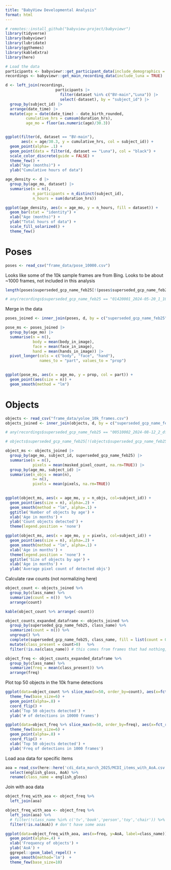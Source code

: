 ```yaml
---
title: "BabyView Developmental Analysis"
format: html
---
```


```r
# remotes::install_github("babyview-project/babyviewr")
library(tidyverse)
library(babyviewr)
library(lubridate)
library(ggthemes)
library(kableExtra)
library(here)
```

```r
# Load the data
participants <- babyviewr::get_participant_data(include_demographics = TRUE)
recordings <- babyviewr::get_main_recording_data(include_luna = TRUE)
```

```r
d <- left_join(recordings, 
                      participants |>
                        filter(dataset %in% c("BV-main","Luna")) |>
                        select(-dataset), by = "subject_id") |>
  group_by(subject_id) |>
  arrange(date_time) |>
  mutate(age = date(date_time) - date_birth_rounded, 
         cumulative_hrs = cumsum(duration_hrs), 
         age_mo = floor(as.numeric(age)/30.3))


ggplot(filter(d, dataset == "BV-main"), 
       aes(x = age/30.3, y = cumulative_hrs, col = subject_id)) + 
  geom_point(alpha= .1) + 
  geom_point(data = filter(d, dataset == "Luna"), col = "black") + 
  scale_color_discrete(guide = FALSE) + 
  theme_few() + 
  xlab("Age (months)") + 
  ylab("Cumulative hours of data")
```

```r
age_density <- d |>
  group_by(age_mo, dataset) |>
  summarise(n = n(), 
            n_participants = n_distinct(subject_id), 
            n_hours = sum(duration_hrs))

ggplot(age_density, aes(x = age_mo, y = n_hours, fill = dataset)) + 
  geom_bar(stat = "identity") + 
  xlab("Age (months)") + 
  ylab("Total hours of data") + 
  scale_fill_solarized() +
  theme_few()
```
# Poses


```r
poses <- read_csv("frame_data/pose_10000.csv")

```
Looks like some of the 10k sample frames are from Bing. 
Looks to be about ~1000 frames, not included in this analysis
```r
length(poses$superseded_gcp_name_feb25[!(poses$superseded_gcp_name_feb25 %in% recordings$superseded_gcp_name_feb25)])

# any(recordings$superseded_gcp_name_feb25 == "01420001_2024-05-20_1_10a1a67ed7", na.rm=TRUE)

```

Merge in the data
```r
poses_joined <- inner_join(poses, d, by = c("superseded_gcp_name_feb25" = "superseded_gcp_name_feb25"))
```


```r
pose_ms <- poses_joined |>
  group_by(age_mo) |>
  summarise(n = n(), 
            body = mean(body_in_image), 
            face = mean(face_in_image), 
            hand = mean(hands_in_image)) |>
  pivot_longer(cols = c("body", "face", "hand"), 
               names_to = "part", values_to = "prop")
  

ggplot(pose_ms, aes(x = age_mo, y = prop, col = part)) + 
  geom_point(aes(size = n)) + 
  geom_smooth(method = "lm")
```

# Objects
```r
objects <- read_csv("frame_data/yoloe_10k_frames.csv")
objects_joined <- inner_join(objects, d, by = c("superseded_gcp_name_feb25"))

# any(recordings$superseded_gcp_name_feb25 == "00510002_2024-08-12_2_dfc73374a", na.rm=TRUE)

# objects$superseded_gcp_name_feb25[!(objects$superseded_gcp_name_feb25 %in% recordings$superseded_gcp_name_feb25)]
```


```r
object_ms <- objects_joined |>
  group_by(age_mo, subject_id, superseded_gcp_name_feb25) |>
  summarise(n = n(), 
            pixels = mean(masked_pixel_count, na.rm=TRUE)) |>
  group_by(age_mo, subject_id) |>
  summarise(n_objs = mean(n), 
            n= n(), 
            pixels = mean(pixels, na.rm=TRUE))
  
```

```r
ggplot(object_ms, aes(x = age_mo, y = n_objs, col=subject_id)) + 
  geom_point(aes(size = n), alpha=.2) + 
  geom_smooth(method = "lm", alpha=.1) +
  ggtitle('Number of objects by age') +
  xlab('Age in months') +
  ylab('Count objects detected') +
  theme(legend.position = 'none')
```

```r
ggplot(object_ms, aes(x = age_mo, y = pixels, col=subject_id)) + 
  geom_point(aes(size = n), alpha=.2) + 
  geom_smooth(method = "lm", alpha=.1) +
  xlab('Age in months') +
  theme(legend.position = 'none') +
  ggtitle('Size of objects by age') +
  xlab('Age in months') +
  ylab('Average pixel count of detected objs') 
```

Calculate raw counts (not normalizing here)
```r
object_count <- objects_joined %>%
  group_by(class_name) %>%
  summarize(count = n())  %>%
  arrange(count)  

kable(object_count %>% arrange(-count))
```

```R
object_counts_expanded_dataframe <- objects_joined %>%
  group_by(superseded_gcp_name_feb25, class_name) %>%
  summarize(count = n()) %>%
  ungroup() %>%
  complete(superseded_gcp_name_feb25, class_name, fill = list(count = 0)) %>%
  mutate(class_present = count>0)   %>%
  filter(!is.na(class_name)) # this comes from frames that had nothing, but doesn't need to be in list of objects
```

```R
object_freq <- object_counts_expanded_dataframe %>%
  group_by(class_name) %>%
  summarize(freq = mean(class_present)) %>%
  arrange(freq)
```

Plot top 50 objects in the 10k frame detections
```r
ggplot(data=object_count %>% slice_max(n=50, order_by=count), aes(x=fct_reorder(class_name, count, .desc=FALSE), y=count)) +
  theme_few(base_size=6) +
  geom_point(alpha=.8) +
  coord_flip() +
  xlab('Top 50 objects detected') +
  ylab('# of detections in 10000 frames')
```

```r
ggplot(data=object_freq %>% slice_max(n=50, order_by=freq), aes(x=fct_reorder(class_name, freq, .desc=FALSE), y=freq)) +
  theme_few(base_size=6) +
  geom_point(alpha=.8) +
  coord_flip() +
  xlab('Top 50 objects detected') +
  ylab('Freq of detections in 1000 frames')
```

Load aoa data for specific items
```r
aoa = read_csv(here::here('cdi_data_march_2025/MCDI_items_with_AoA.csv')) %>%
  select(english_gloss, AoA) %>%
  rename(class_name = english_gloss)
```

Join with aoa data
```r
object_freq_with_aoa <- object_freq %>%
  left_join(aoa) 
```
```r
object_freq_with_aoa <- object_freq %>%
  left_join(aoa) %>%
  # filter(!class_name %in% c('tv','book','person','toy','chair')) %>% # these seem like objects that contain multiple objects/content...
  filter(!is.na(AoA)) # don't have some aoas
```

```r
ggplot(data=object_freq_with_aoa, aes(x=freq, y=AoA, label=class_name)) +
  geom_point(alpha=.4) +
  xlab('Frequency of objects') +
  ylab('AoA') +
  ggrepel::geom_label_repel() +
  geom_smooth(method='lm')  +
  theme_few(base_size=10)  

```

